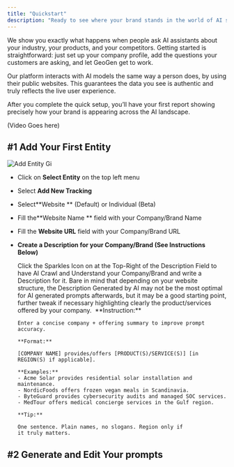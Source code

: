 ```yaml
---
title: "Quickstart"
description: "Ready to see where your brand stands in the world of AI search? GeoGen is the clearest path to knowing."
---
```


We show you exactly what happens when people ask AI assistants about your industry, your products, and your competitors. Getting started is straightforward: just set up your company profile, add the questions your customers are asking, and let GeoGen get to work.

<Info>
  Our platform interacts with AI models the same way a person does, by using their public websites. This guarantees the data you see is authentic and truly reflects the live user experience.
</Info>

After you complete the quick setup, you’ll have your first report showing precisely how your brand is appearing across the AI landscape.

(Video Goes here)

## #1 Add Your First Entity

![Add Entity Gi](/images/add-entity.gif)

- Click on **Select Entity** on the top left menu
- Select **Add New Tracking**
- Select\*\*Website \*\* (Default) or Individual (Beta)
- Fill the\*\*Website Name \*\* field with your Company/Brand Name
- Fill the **Website URL** field with your Company/Brand URL
- **Create a Description for your Company/Brand (See Instructions Below)**

  <Accordion title="AI Generated Description" defaultOpen icon="sparkles">
    Click the Sparkles Icon on at the Top-Right of the Description Field to have AI Crawl and Understand your Company/Brand and write a Description for it.

    <Note>
      Bare in mind that depending on your website structure, the Description Generated by AI may not be the most optimal for AI generated prompts afterwards, but it may be a good starting point, further tweak if necessary highlighting clearly the product/services offered by your company. 
    </Note>
  </Accordion>
  <Accordion title="Manual Description" defaultOpen icon="pencil">
    <Note>
      **Instruction:**

      Enter a concise company + offering summary to improve prompt accuracy.

      **Format:**

      [COMPANY NAME] provides/offers [PRODUCT(S)/SERVICE(S)] [in REGION(S) if applicable].

      **Examples:**
      - Acme Solar provides residential solar installation and maintenance.
      - NordicFoods offers frozen vegan meals in Scandinavia.
      - ByteGuard provides cybersecurity audits and managed SOC services.
      - MedTour offers medical concierge services in the Gulf region.

      **Tip:**

      One sentence. Plain names, no slogans. Region only if it truly matters.
    </Note>
  </Accordion>

## #2 Generate and Edit Your prompts